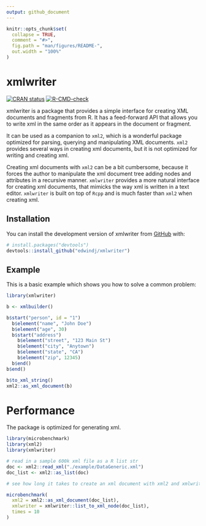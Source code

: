 ```yaml
---
output: github_document
---
```


<!-- README.md is generated from README.Rmd. Please edit that file -->

```r
knitr::opts_chunk$set(
  collapse = TRUE,
  comment = "#>",
  fig.path = "man/figures/README-",
  out.width = "100%"
)
```

# xmlwriter

<!-- badges: start -->
[![CRAN status](https://www.r-pkg.org/badges/version/xmlwriter)](https://CRAN.R-project.org/package=xmlwriter)
[![R-CMD-check](https://github.com/edwindj/xmlwriter/actions/workflows/R-CMD-check.yaml/badge.svg)](https://github.com/edwindj/xmlwriter/actions/workflows/R-CMD-check.yaml)
<!-- badges: end -->

xmlwriter is a package that provides a simple interface for creating XML documents 
and fragments from R. It has a feed-forward API that allows you to write xml 
in the same order as it appears in the document or fragment.

It can be used as a companion to `xml2`, which is a wonderful package optimized for parsing,
querying and manipulating XML documents. `xml2` provides several ways in creating
xml documents, but it is not optimized for writing and creating xml.

Creating xml documents with `xml2` can be a bit cumbersome, because it forces
the author to manipulate the xml document tree adding nodes and attributes in 
a recursive manner.
`xmlwriter` provides a more natural interface for creating xml documents, that
mimicks the way xml is written in a text editor. 
`xmlwriter` is built on top of `Rcpp` and is much faster than `xml2` when
creating xml.


## Installation

You can install the development version of xmlwriter from [GitHub](https://github.com/) with:

``` r
# install.packages("devtools")
devtools::install_github("edwindj/xmlwriter")
```

## Example

This is a basic example which shows you how to solve a common problem:

```r
library(xmlwriter)

b <- xmlbuilder()

b$start("person", id = "1")
  b$element("name", "John Doe")
  b$element("age", 30)
  b$start("address")
    b$element("street", "123 Main St")
    b$element("city", "Anytown")
    b$element("state", "CA")
    b$element("zip", 12345)
  b$end()
b$end()

b$to_xml_string()
xml2::as_xml_document(b)
```


# Performance

The package is optimized for generating xml.

```r
library(microbenchmark)
library(xml2)
library(xmlwriter)

# read in a sample 600k xml file as a R list str
doc <- xml2::read_xml("./example/DataGeneric.xml")
doc_list <- xml2::as_list(doc)

# see how long it takes to create an xml document with xml2 and xmlwriter

microbenchmark(
  xml2 = xml2::as_xml_document(doc_list),
  xmlwriter = xmlwriter::list_to_xml_node(doc_list),
  times = 10
)

```

